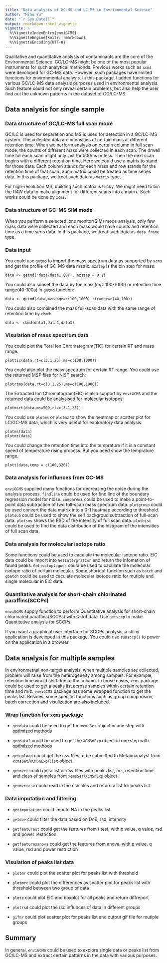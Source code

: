 ```yaml
---
title: "Data analysis of GC-MS and LC-MS in Envrionmental Science"
author: "Miao Yu"
date: "`r Sys.Date()`"
output: rmarkdown::html_vignette
vignette: >
  %\VignetteIndexEntry{enviGCMS}
  %\VignetteEngine{knitr::rmarkdown}
  %\VignetteEncoding{UTF-8}
---
```


Qualitative and quantitative analysis of contaminants are the core of the Environmental Science. GC/LC-MS might be one of the most popular instruments for such analytical methonds. Previous works such as `xcms` were devoloped for GC-MS data. However, such packages have limited functions for environmental analysis. In this package. I added functions for various GC/LC-MS data analysis purposes used in environmental analysis. Such feature could not only reveal certain problems, but also help the user find out the unknown patterns in the dataset of GC/LC-MS.

## Data analysis for single sample

### Data structure of GC/LC-MS full scan mode

GC/LC is used for separation and MS is used for detection in a GC/LC-MS system. The collected data are intensities of certain mass at different retention time. When we perform analysis on certain column in full scan mode, the counts of different mass were collected in each scan. The drwell time for each scan might only last for 500ms or less. Then the next scan begins with a different retention time. Here we could use a matrix to stand for those data. Each column stands for each mass and row stands for the retention time of that scan. Such matrix could be treated as time series data. In this package, we treat such data as `matrix` type. 

For high-resolution MS, building such matrix is tricky. We might need to bin the RAW data to make alignment for different scans into a matrix. Such works could be done by `xcms`.

### Data structure of GC-MS SIM mode

When you perform a selected ions monitor(SIM) mode analysis, only few mass data were collected and each mass would have counts and retention time as a time seris data. In this package, we treat such data as `data.frame` type.

### Data input

You could use `getmd` to import the mass spectrum data as supported by `xcms` and get the profile of GC-MS data matrix. `mzstep` is the bin step for mass:

```
data <- getmd('data/data1.CDF', mzstep = 0.1)
```

You could also subset the data by the mass(m/z 100-1000) or retention time range(40-100s) in `getmd` function:

```
data <- getmd(data,mzrange=c(100,1000),rtrange=c(40,100))
```

You could also combined the mass full-scan data with the same range of retention time by `cbmd`:

```
data <- cbmd(data1,data2,data3)
```

### Visulation of mass spectrum data

You could plot the Total Ion Chromatogram(TIC) for certain RT and mass range.

```
plottic(data,rt=c(3.1,25),ms=c(100,1000))
```

You could also plot the mass spectrum for certain RT range. You could use the returned MSP files for NIST search:

```
plotrtms(data,rt=c(3.1,25),ms=c(100,1000))
```

The Extracted Ion Chromatogram(EIC) is also support by `enviGCMS` and the returned data could be analysised for molecular isotopes:

```
plotmsrt(data,ms=500,rt=c(3.1,25))
```

You could use `plotms` or `plotmz` to show the heatmap or scatter plot for LC/GC-MS data, which is very useful for exploratory data analysis.

```
plotms(data)
plotmz(data)
```

You could change the retention time into the temprature if it is a constant speed of temperature rising process. But you need show the temprature range.

```
plott(data,temp = c(100,320))
```

### Data analysis for influnces from GC-MS

`enviGCMS` supplied many functions for decreasing the noise during the analysis process. `findline` could be used for find line of the boundary regression model for noise. `comparems` could be used to make a point-to-point data  subtraction of two full-scan mass spectrum data. `plotgroup` could be used convert the data matrix into a 0-1 heatmap according to threshold. `plotsub` could be used to show the self backgroud subtraction of full-scan data. `plotsms` shows the RSD of the intensity of full scan data. `plothist` could be used to find the data distribution of the histgram of the intensities of full scan data.

### Data analysis for molecular isotope ratio

Some functions could be used to caculate the molecular isotope ratio. EIC data could be import into `GetIntergration` and return the infomation of found peaks. `Getisotoplogues` could be used to caculate the molecular isotope ratio of certain molecular. Some shortcut function such as `batch` and `qbatch` could be used to caculate molecular isotope ratio for mutiple and single molecular in EIC data. 

### Quantitative analysis for short-chain chlorinated paraffins(SCCPs)

`enviGCMS` supply function to perform Quantitative analysis for short-chain chlorinated paraffins(SCCPs) with Q-tof data. Use `getsccp` to make Quantitative analysis for SCCPs.

If you want a graphical user interface for SCCPs analysis, a shiny application is developed in this package. You could use `runsccp()` to power on the application in a browser.

## Data analysis for multiple samples

In environmetnal non-target analysis, when multiple samples are collected, problem will raise from the heterogeneity among samples. For example, retention time would shift due to the column. In those cases, `xcms` package could be used to get a peaks list across samples within certain retention time and m/z. `enviGCMS` package has some wrapped function to get the peaks list. Besides, some specific functions such as group comparision, batch correction and visulization are also included. 

### Wrap function for `xcms` package

- `getdata` could be used to get the `xcmsSet` object in one step with optimized methods 

- `getdata2` could be used to get the `XCMSnExp` object in one step with optimized methods 

- `getupload` could get the csv files to be submitted to Metaboanalyst from `xcmsSet`/`XCMSnExp`/`list` object

- `getmzrt` could get a list or csv files with peaks list, mz, retention time and class of samples from `xcmsSet`/`XCMSnExp` object

- `getmzrtcsv` could read in the csv files and return a list for peaks list

### Data imputation and filtering

- `getimputation` could impute NA in the peaks list

- `getdoe` could filter the data based on DoE, rsd, intensity

- `getfeaturest` could get the features from t test, with p value, q value, rsd and power restriction

- `getfeaturesanova` could get the features from anova, with p value, q value, rsd and power restriction

### Visulation of peaks list data

- `plotmr` could plot the scatter plot for peaks list with threshold

- `plotmrc` could plot the differences as scatter plot for peaks list with threshold between two group of data

- `plote` could plot EIC and boxplot for all peaks and return diffreport

- `plotrsd` could plot the rsd influnces of data in different groups

- `gifmr` could plot scatter plot for peaks list and output gif file for mutiple groups

## Summary

In general, `enviGCMS` could be used to explore single data or peaks list from GC/LC-MS and extract certain patterns in the data with various purposes.
